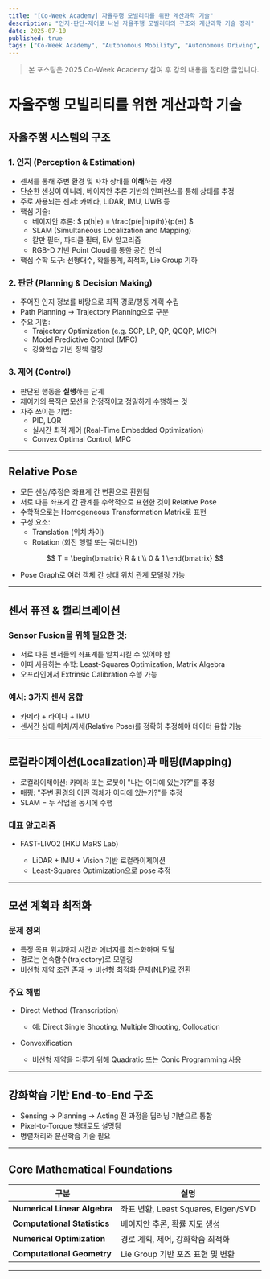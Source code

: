 ```yaml
---
title: "[Co-Week Academy] 자율주행 모빌리티를 위한 계산과학 기술"
description: "인지-판단-제어로 나뉜 자율주행 모빌리티의 구조와 계산과학 기술 정리"
date: 2025-07-10
published: true
tags: ["Co-Week Academy", "Autonomous Mobility", "Autonomous Driving", "SLAM", "Computational Robotics"]
---
```


> 본 포스팅은 2025 Co-Week Academy 참여 후 강의 내용을 정리한 글입니다.

# 자율주행 모빌리티를 위한 계산과학 기술

## 자율주행 시스템의 구조

### 1. 인지 (Perception & Estimation)
- 센서를 통해 주변 환경 및 자차 상태를 **이해**하는 과정
- 단순한 센싱이 아니라, 베이지안 추론 기반의 인퍼런스를 통해 상태를 추정
- 주로 사용되는 센서: 카메라, LiDAR, IMU, UWB 등
- 핵심 기술:
  - 베이지안 추론: $ p(h|e) = \frac{p(e|h)p(h)}{p(e)} $
  - SLAM (Simultaneous Localization and Mapping)
  - 칼만 필터, 파티클 필터, EM 알고리즘
  - RGB-D 기반 Point Cloud를 통한 공간 인식
- 핵심 수학 도구: 선형대수, 확률통계, 최적화, Lie Group 기하

### 2. 판단 (Planning & Decision Making)
- 주어진 인지 정보를 바탕으로 최적 경로/행동 계획 수립
- Path Planning → Trajectory Planning으로 구분
- 주요 기법:
  - Trajectory Optimization (e.g. SCP, LP, QP, QCQP, MICP)
  - Model Predictive Control (MPC)
  - 강화학습 기반 정책 결정

### 3. 제어 (Control)
- 판단된 행동을 **실행**하는 단계
- 제어기의 목적은 모션을 안정적이고 정밀하게 수행하는 것
- 자주 쓰이는 기법:
  - PID, LQR
  - 실시간 최적 제어 (Real-Time Embedded Optimization)
  - Convex Optimal Control, MPC

---

## Relative Pose

- 모든 센싱/추정은 좌표계 간 변환으로 환원됨
- 서로 다른 좌표계 간 관계를 수학적으로 표현한 것이 Relative Pose
- 수학적으로는 Homogeneous Transformation Matrix로 표현
- 구성 요소:
  - Translation (위치 차이)
  - Rotation (회전 행렬 또는 쿼터니언)

$$
T = \begin{bmatrix} R & t \\ 0 & 1 \end{bmatrix}
$$

- Pose Graph로 여러 객체 간 상대 위치 관계 모델링 가능

---

## 센서 퓨전 & 캘리브레이션

### Sensor Fusion을 위해 필요한 것:

* 서로 다른 센서들의 좌표계를 일치시킬 수 있어야 함
* 이때 사용하는 수학: Least-Squares Optimization, Matrix Algebra
* 오프라인에서 Extrinsic Calibration 수행 가능

### 예시: 3가지 센서 융합

* 카메라 + 라이다 + IMU
* 센서간 상대 위치/자세(Relative Pose)를 정확히 추정해야 데이터 융합 가능

---

## 로컬라이제이션(Localization)과 매핑(Mapping)

* 로컬라이제이션: 카메라 또는 로봇이 "나는 어디에 있는가?"를 추정
* 매핑: "주변 환경의 어떤 객체가 어디에 있는가?"를 추정
* SLAM = 두 작업을 동시에 수행

### 대표 알고리즘

* FAST-LIVO2 (HKU MaRS Lab)

  * LiDAR + IMU + Vision 기반 로컬라이제이션
  * Least-Squares Optimization으로 pose 추정

---

## 모션 계획과 최적화

### 문제 정의

* 특정 목표 위치까지 시간과 에너지를 최소화하며 도달
* 경로는 연속함수(trajectory)로 모델링
* 비선형 제약 조건 존재 → 비선형 최적화 문제(NLP)로 전환

### 주요 해법

* Direct Method (Transcription)

  * 예: Direct Single Shooting, Multiple Shooting, Collocation
* Convexification

  * 비선형 제약을 다루기 위해 Quadratic 또는 Conic Programming 사용

---

## 강화학습 기반 End-to-End 구조

* Sensing → Planning → Acting 전 과정을 딥러닝 기반으로 통합
* Pixel-to-Torque 형태로도 설명됨
* 병렬처리와 분산학습 기술 필요

---

## Core Mathematical Foundations

| 구분                           | 설명                              |
| ---------------------------- | ------------------------------- |
| **Numerical Linear Algebra** | 좌표 변환, Least Squares, Eigen/SVD |
| **Computational Statistics** | 베이지안 추론, 확률 지도 생성               |
| **Numerical Optimization**   | 경로 계획, 제어, 강화학습 최적화             |
| **Computational Geometry**   | Lie Group 기반 포즈 표현 및 변환         |

---